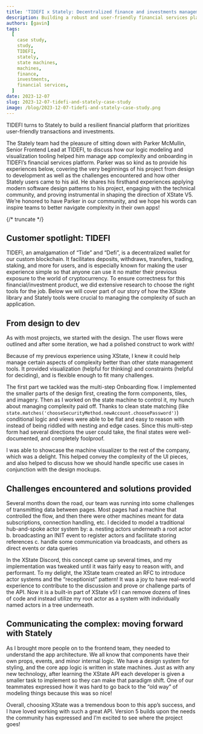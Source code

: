 ```yaml
---
title: 'TIDEFI x Stately: Decentralized finance and investments management'
description: Building a robust and user-friendly financial services platform. A Stately and TIDEFI case study.
authors: [gavin]
tags:
  [
    case study,
    study,
    TIDEFI,
    stately,
    state machines,
    machines,
    finance,
    investments,
    financial services,
  ]
date: 2023-12-07
slug: 2023-12-07-tidefi-and-stately-case-study
image: /blog/2023-12-07-tidefi-and-stately-case-study.png
---
```


TIDEFI turns to Stately to build a resilient financial platform that prioritizes user-friendly transactions and investments.

The Stately team had the pleasure of sitting down with Parker McMullin, Senior Frontend Lead at TIDEFI, to discuss how our logic modeling and visualization tooling helped him manage app complexity and onboarding in TIDEFI’s financial services platform. Parker was so kind as to provide his experiences below, covering the very beginnings of his project from design to development as well as the challenges encountered and how other Stately users came to his aid. He shares his firsthand experiences applying modern software design patterns to his project, engaging with the technical community, and proving instrumental in shaping the direction of XState V5. We’re honored to have Parker in our community, and we hope his words can inspire teams to better navigate complexity in their own apps!

{/* truncate */}

## Customer spotlight: TIDEFI

<p>
  <ThemedImage
    alt="Koordinates logo"
    sources={{
      light:
        '/blog/2023-12-07-tidefi-and-stately-case-study/logo-with-name.svg',
      dark: '/blog/2023-12-07-tidefi-and-stately-case-study/dark-logo-with-name.svg',
    }}
  />
</p>

TIDEFI, an amalgamation of “Tide” and “Defi”, is a decentralized wallet for our custom blockchain. It facilitates deposits, withdraws, transfers, trading, staking, and more for users, and is especially known for making the user experience simple so that anyone can use it no matter their previous exposure to the world of cryptocurrency. To ensure correctness for this financial/investment product, we did extensive research to choose the right tools for the job. Below we will cover part of our story of how the XState library and Stately tools were crucial to managing the complexity of such an application.

## From design to dev

As with most projects, we started with the design. The user flows were outlined and after some iteration, we had a polished construct to work with!

Because of my previous experience using XState, I knew it could help manage certain aspects of complexity better than other state management tools. It provided visualization (helpful for thinking) and constraints (helpful for deciding), and is flexible enough to fit many challenges.

The first part we tackled was the multi-step Onboarding flow. I implemented the smaller parts of the design first, creating the form components, tiles, and imagery. Then as I worked on the state machine to control it, my hunch about managing complexity paid off. Thanks to clean state matching (like `state.matches('chooseSecurityMethod.newAccount.choosePassword')`) conditional logic and views were able to be flat and easy to reason with instead of being riddled with nesting and edge cases. Since this multi-step form had several directions the user could take, the final states were well-documented, and completely foolproof.

<EmbedMachine
  name="TIDEFI Onboarding Flow"
  embedURL="https://stately.ai/registry/editor/embed/9fa24cc0-3026-41be-bb22-9afc3980fefc?machineId=26f0286a-e093-4863-a534-b4ea9b656ee0&mode=design/"
/>

I was able to showcase the machine visualizer to the rest of the company, which was a delight. This helped convey the complexity of the UI pieces, and also helped to discuss how we should handle specific use cases in conjunction with the design mockups.

## Challenges encountered and solutions provided

Several months down the road, our team was running into some challenges of transmitting data between pages. Most pages had a machine that controlled the flow, and then there were other machines meant for data subscriptions, connection handling, etc. I decided to model a traditional hub-and-spoke actor system by:
a. nesting actors underneath a root actor
b. broadcasting an INIT event to register actors and facilitate storing references
c. handle some communication via broadcasts, and others as direct events or data queries

In the XState Discord, this concept came up several times, and my implementation was tweaked until it was fairly easy to reason with, and performant. To my delight, the XState team created an RFC to introduce actor systems and the “receptionist” pattern! It was a joy to have real-world experience to contribute to the discussion and prove or challenge parts of the API. Now it is a built-in part of XState v5! I can remove dozens of lines of code and instead utilize my root actor as a system with individually named actors in a tree underneath.

## Communicating the complex: moving forward with Stately

As I brought more people on to the frontend team, they needed to understand the app architecture. We all know that components have their own props, events, and minor internal logic. We have a design system for styling, and the core app logic is written in state machines. Just as with any new technology, after learning the XState API each developer is given a smaller task to implement so they can make that paradigm shift. One of our teammates expressed how it was hard to go back to the “old way” of modeling things because this was so nice!

Overall, choosing XState was a tremendous boon to this app’s success, and I have loved working with such a great API. Version 5 builds upon the needs the community has expressed and I’m excited to see where the project goes!
